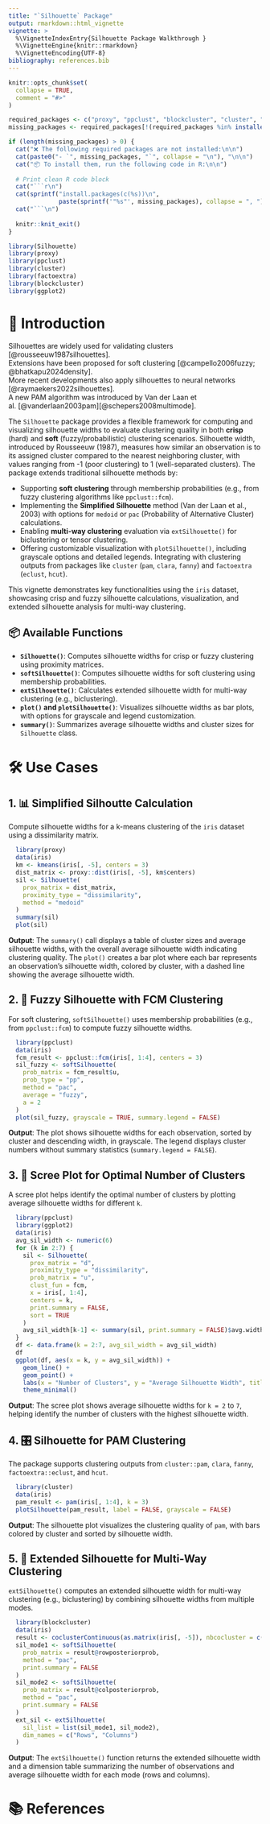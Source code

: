```yaml
---
title: "`Silhouette` Package"
output: rmarkdown::html_vignette
vignette: >
  %\VignetteIndexEntry{Silhouette Package Walkthrough }
  %\VignetteEngine{knitr::rmarkdown}
  %\VignetteEncoding{UTF-8}
bibliography: references.bib
---
```


```r
knitr::opts_chunk$set(
  collapse = TRUE,
  comment = "#>"
)
```
```r
required_packages <- c("proxy", "ppclust", "blockcluster", "cluster", "factoextra", "ggplot2")
missing_packages <- required_packages[!(required_packages %in% installed.packages()[, "Package"])]

if (length(missing_packages) > 0) {
  cat("❌ The following required packages are not installed:\n\n")
  cat(paste0("- `", missing_packages, "`", collapse = "\n"), "\n\n")
  cat("📦 To install them, run the following code in R:\n\n")
  
  # Print clean R code block
  cat("```r\n")
  cat(sprintf("install.packages(c(%s))\n", 
              paste(sprintf('"%s"', missing_packages), collapse = ", ")))
  cat("```\n")
  
  knitr::knit_exit()
}
```

```r
library(Silhouette)
library(proxy)
library(ppclust)
library(cluster)
library(factoextra)
library(blockcluster)
library(ggplot2)
```
# 🧭 Introduction

Silhouettes are widely used for validating clusters [@rousseeuw1987silhouettes].  
Extensions have been proposed for soft clustering [@campello2006fuzzy; @bhatkapu2024density].  
More recent developments also apply silhouettes to neural networks [@raymaekers2022silhouettes].  
A new PAM algorithm was introduced by Van der Laan et al. [@vanderlaan2003pam][@schepers2008multimode].


The `Silhouette` package provides a flexible framework for computing and visualizing silhouette widths to evaluate clustering quality in both **crisp** (hard) and **soft** (fuzzy/probabilistic) clustering scenarios. Silhouette width, introduced by Rousseeuw (1987), measures how similar an observation is to its assigned cluster compared to the nearest neighboring cluster, with values ranging from -1 (poor clustering) to 1 (well-separated clusters). The package extends traditional silhouette methods by:

- Supporting **soft clustering** through membership probabilities (e.g., from fuzzy clustering algorithms like `ppclust::fcm`).
- Implementing the **Simplified Silhouette** method (Van der Laan et al., 2003) with options for `medoid` or `pac` (Probability of Alternative Cluster) calculations.
- Enabling **multi-way clustering** evaluation via `extSilhouette()` for biclustering or tensor clustering.
- Offering customizable visualization with `plotSilhouette()`, including grayscale options and detailed legends. Integrating with clustering outputs from packages like `cluster` (`pam`, `clara`, `fanny`) and `factoextra` (`eclust`, `hcut`).

This vignette demonstrates key functionalities using the `iris` dataset, showcasing crisp and fuzzy silhouette calculations, visualization, and extended silhouette analysis for multi-way clustering.

## 📦 Available Functions

- **`Silhouette()`**: Computes silhouette widths for crisp or fuzzy clustering using proximity matrices.
- **`softSilhouette()`**: Computes silhouette widths for soft clustering using membership probabilities.
- **`extSilhouette()`**: Calculates extended silhouette width for multi-way clustering (e.g., biclustering).
- **`plot()` and `plotSilhouette()`**: Visualizes silhouette widths as bar plots, with options for grayscale and legend customization.
- **`summary()`**: Summarizes average silhouette widths and cluster sizes for `Silhouette` class.

# 🛠️ Use Cases

## 1. 📊 Simplified Silhoutte Calculation 


Compute silhouette widths for a k-means clustering of the `iris` dataset using a dissimilarity matrix.

```r
  library(proxy)
  data(iris)
  km <- kmeans(iris[, -5], centers = 3)
  dist_matrix <- proxy::dist(iris[, -5], km$centers)
  sil <- Silhouette(
    prox_matrix = dist_matrix,
    proximity_type = "dissimilarity",
    method = "medoid"
  )
  summary(sil)
  plot(sil)
```

**Output**: The `summary()` call displays a table of cluster sizes and average silhouette widths, with the overall average silhouette width indicating clustering quality. The `plot()` creates a bar plot where each bar represents an observation’s silhouette width, colored by cluster, with a dashed line showing the average silhouette width.

## 2. 🧠 Fuzzy Silhouette with FCM Clustering

For soft clustering, `softSilhouette()` uses membership probabilities (e.g., from `ppclust::fcm`) to compute fuzzy silhouette widths.

```r
  library(ppclust)
  data(iris)
  fcm_result <- ppclust::fcm(iris[, 1:4], centers = 3)
  sil_fuzzy <- softSilhouette(
    prob_matrix = fcm_result$u,
    prob_type = "pp",
    method = "pac",
    average = "fuzzy",
    a = 2
  )
  plot(sil_fuzzy, grayscale = TRUE, summary.legend = FALSE)
```

**Output**: The plot shows silhouette widths for each observation, sorted by cluster and descending width, in grayscale. The legend displays cluster numbers without summary statistics (`summary.legend = FALSE`).

## 3. 🧮 Scree Plot for Optimal Number of Clusters

A scree plot helps identify the optimal number of clusters by plotting average silhouette widths for different `k`.

```r
  library(ppclust)
  library(ggplot2)
  data(iris)
  avg_sil_width <- numeric(6)
  for (k in 2:7) {
    sil <- Silhouette(
      prox_matrix = "d",
      proximity_type = "dissimilarity",
      prob_matrix = "u",
      clust_fun = fcm,
      x = iris[, 1:4],
      centers = k,
      print.summary = FALSE,
      sort = TRUE
    )
    avg_sil_width[k-1] <- summary(sil, print.summary = FALSE)$avg.width
  }
  df <- data.frame(k = 2:7, avg_sil_width = avg_sil_width)
  df
  ggplot(df, aes(x = k, y = avg_sil_width)) +
    geom_line() +
    geom_point() +
    labs(x = "Number of Clusters", y = "Average Silhouette Width", title = "Scree Plot for FCM Clustering") +
    theme_minimal()
```

**Output**: The scree plot shows average silhouette widths for `k = 2` to `7`, helping identify the number of clusters with the highest silhouette width.

## 4. 🎛️ Silhouette for PAM Clustering

The package supports clustering outputs from `cluster::pam`, `clara`, `fanny`, `factoextra::eclust`, and `hcut`.

```r
  library(cluster)
  data(iris)
  pam_result <- pam(iris[, 1:4], k = 3)
  plotSilhouette(pam_result, label = FALSE, grayscale = FALSE)
```

**Output**: The silhouette plot visualizes the clustering quality of `pam`, with bars colored by cluster and sorted by silhouette width.

## 5. 🔬 Extended Silhouette for Multi-Way Clustering

`extSilhouette()` computes an extended silhouette width for multi-way clustering (e.g., biclustering) by combining silhouette widths from multiple modes.

```r
  library(blockcluster)
  data(iris)
  result <- coclusterContinuous(as.matrix(iris[, -5]), nbcocluster = c(3, 2))
  sil_mode1 <- softSilhouette(
    prob_matrix = result@rowposteriorprob,
    method = "pac",
    print.summary = FALSE
  )
  sil_mode2 <- softSilhouette(
    prob_matrix = result@colposteriorprob,
    method = "pac",
    print.summary = FALSE
  )
  ext_sil <- extSilhouette(
    sil_list = list(sil_mode1, sil_mode2),
    dim_names = c("Rows", "Columns")
  )
```

**Output**: The `extSilhouette()` function returns the extended silhouette width and a dimension table summarizing the number of observations and average silhouette width for each mode (rows and columns).

# 📚 References
